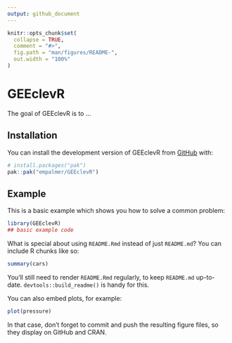 ```yaml
---
output: github_document
---
```


<!-- README.md is generated from README.Rmd. Please edit that file -->

```r
knitr::opts_chunk$set(
  collapse = TRUE,
  comment = "#>",
  fig.path = "man/figures/README-",
  out.width = "100%"
)
```

# GEEclevR

<!-- badges: start -->
<!-- badges: end -->

The goal of GEEclevR is to ...

## Installation

You can install the development version of GEEclevR from [GitHub](https://github.com/) with:

``` r
# install.packages("pak")
pak::pak("empalmer/GEEclevR")
```

## Example

This is a basic example which shows you how to solve a common problem:

```r
library(GEEclevR)
## basic example code
```

What is special about using `README.Rmd` instead of just `README.md`? You can include R chunks like so:

```r
summary(cars)
```

You'll still need to render `README.Rmd` regularly, to keep `README.md` up-to-date. `devtools::build_readme()` is handy for this.

You can also embed plots, for example:

```r
plot(pressure)
```

In that case, don't forget to commit and push the resulting figure files, so they display on GitHub and CRAN.

